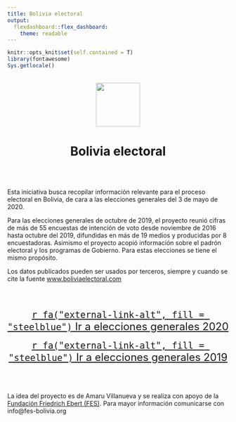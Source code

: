 ```yaml
---
title: Bolivia electoral
output: 
  flexdashboard::flex_dashboard:
    theme: readable
---
```

```r
knitr::opts_knit$set(self.contained = T)
library(fontawesome)
Sys.getlocale()
```

<br>
<center><img src="img/vote_1.png" width="100" height="100"></center>
<h1><center>**Bolivia electoral**</center></h1>
<br>
<br>

Esta iniciativa busca recopilar información relevante para el proceso electoral en Bolivia, de cara a las elecciones generales del 3 de mayo de 2020.

Para las elecciones generales de octubre de 2019, el proyecto reunió cifras de más de 55 encuestas de intención de voto desde noviembre de 2016 hasta octubre del 2019, difundidas en más de 19 medios y producidas por 8 encuestadoras. Asimismo el proyecto acopió información sobre el padrón electoral y los programas de Gobierno. Para estas elecciones se tiene el mismo propósito.

Los datos publicados pueden ser usados por terceros, siempre y cuando se cite la fuente [www.boliviaelectoral.com](http://boliviaelectoral.com/)

<br>
<br>

<center> <font size="5"> [`r fa("external-link-alt", fill = "steelblue")` Ir a elecciones generales 2020](https://fesbolivia.github.io/be_20_rmd/)</font></center>
<br>
<center> <font size="5">[`r fa("external-link-alt", fill = "steelblue")` Ir a elecciones generales 2019](https://fesbolivia.github.io/be_19_rmd/)</font></center>

<br>
<br>
<br>
La idea del proyecto es de Amaru Villanueva y se realiza con apoyo de la [Fundación Friedrich Ebert (FES)](https://www.fes-bolivia.org/). Para mayor información comunicarse con info@fes-bolivia.org


